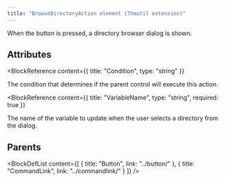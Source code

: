 ```yaml
---
title: "BrowseDirectoryAction element (Thmutil extension)"
---
```



When the button is pressed, a directory browser dialog is shown.


## Attributes

<BlockWrapper>

  <BlockReference
    content={{
      title: "Condition",
      type: "string"
    }}
  >
  The condition that determines if the parent control will execute this action.
  </BlockReference>

  <BlockReference
    content={{
      title: "VariableName",
      type: "string",
      required: true
    }}
  >
  The name of the variable to update when the user selects a directory from the dialog.
  </BlockReference>

</BlockWrapper>


## Parents

<BlockDefList content={[
    {
      title: "Button",
      link: "../button/"
    },
    {
      title: "CommandLink",
      link: "../commandlink/"
    }
  ]}
/>